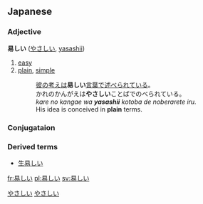 ==Japanese==
{{ja-kanjitab|易}} 
===Adjective===
'''易しい''' ([[やさしい]], [[yasashii]])

# [[easy]]
# [[plain]], [[simple]]
#: [[彼]]の[[考え]]は'''易しい'''[[言葉]]で[[述べる|述べられて]]いる。<br>かれのかんがえは'''やさしい'''ことばでのべられている。<br>''kare no kangae wa '''yasashii''' kotoba de noberarete iru.''<br> His idea is conceived in '''plain''' terms.


===Conjugataion===
{{ja-i|易し|やさし|yasashi}}


===Derived terms===
*[[生易しい]]

[[Category:Japanese language|やさしい]]
[[Category:い-Adjectives|やさしい]]

[[fr:易しい]]
[[pl:易しい]]
[[sv:易しい]]